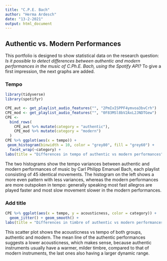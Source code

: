 ```yaml
---
title: "C.P.E. Bach"
author: "Herma Ardesch"
date: "13-2-2021"
output: html_document
---
```


## Authentic vs. Modern Performances

This portfolio is designed to show statistical data on the research question: *Is it possible to detect differences between authentic and modern performances in the music of C.Ph.E. Bach, using the Spotify API?* To give a first impression, the next graphs are added.

### Tempo

```r

library(tidyverse)
library(spotifyr)

CPE_aut <- get_playlist_audio_features("", "2PmIxISPPF4ymvoa3bvCrh")
CPE_mod <- get_playlist_audio_features("", "0F83MSl8bV2AxL2JNDTGew")
CPE <-
  bind_rows(
    CPE_aut %>% mutate(category = "authentic"),
    CPE_mod %>% mutate(category = "modern")
  )
CPE %>% ggplot(aes(x = tempo)) + 
 geom_histogram(binwidth = 10, color = "grey80", fill = "grey60") +
  facet_wrap(~category) +
labs(title = "Differences in tempo of authentic vs modern performances", size = 16, caption = "Sources: Gapminder & Spotify")


```



The two histograms show the tempo variances between authentic and modern performances of music by Carl Philipp Emanuel Bach, each playlist consisting of 45 identical movements. The histogram on the left shows a more even pattern with less variances, whereas the modern performances are more outspoken in tempo: generally speaking most fast allegros are played faster and most slow movement slower in the modern performances.

### Add title

```r

CPE %>% ggplot(aes(x = tempo, y = acousticness, color = category)) +
  geom_jitter() + geom_smooth() +
labs(title = "Differences in timbre of authentic vs modern performances", size = 16, caption = "Sources: Gapminder & Spotify")

```


This scatter plot shows the acousticness vs tempo of both groups, authentic and modern. The mean line of the authentic performances suggests a lower acousticness, which makes sense, because authentic instruments usually have a warmer, milder timbre, compared to that of modern instruments, the last ones also having a larger dynamic range.

